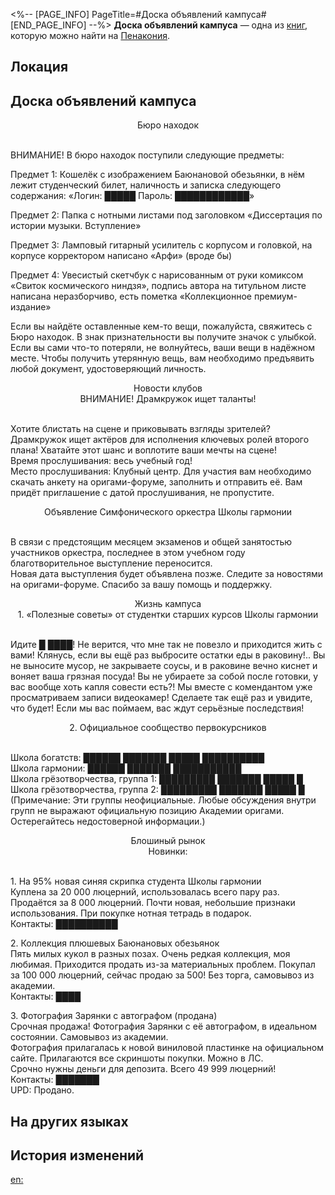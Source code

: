 <%-- [PAGE_INFO]
PageTitle=#Доска объявлений кампуса#
[END_PAGE_INFO] --%>
{{Дополнить}}
{{Книга Инфобокс
|id           = 414
|Название     = 
|Изображение  = Предмет Журнал Пенакония.png
|Мир          = Пенакония
|Томов        = 1
|Автор        = <!--нужно добавить-->
|Описание     = Доска объявлений Академии оригами, на которой студенты любят оставлять всякие известия.
|Том1         = {{tx}}
|Источник1    = {{tx|Отсутствует источник}}
|Персонажи    = 
|Фракции      = 
}}
'''Доска объявлений кампуса''' — одна из [[Книги|книг]], которую можно найти на [[Пенакония]].

==Локация==
{{Отметка карты|<!--название карты-->|<!--id отметки-->}}

==Доска объявлений кампуса==
<div align="center">Бюро находок</div><br />ВНИМАНИЕ! В бюро находок поступили следующие предметы:

Предмет 1: Кошелёк с изображением Баюнановой обезьянки, в нём лежит студенческий билет, наличность и записка следующего содержания: «Логин: █████ Пароль: ████████████»

Предмет 2: Папка с нотными листами под заголовком «Диссертация по истории музыки. Вступление»

Предмет 3: Ламповый гитарный усилитель с корпусом и головкой, на корпусе корректором написано «Арфи» (вроде бы)

Предмет 4: Увесистый скетчбук с нарисованным от руки комиксом «Свиток космического ниндзя», подпись автора на титульном листе написана неразборчиво, есть пометка «Коллекционное премиум-издание»

Если вы найдёте оставленные кем-то вещи, пожалуйста, свяжитесь с Бюро находок. В знак признательности вы получите значок с улыбкой.<br />
Если вы сами что-то потеряли, не волнуйтесь, ваши вещи в надёжном месте. Чтобы получить утерянную вещь, вам необходимо предъявить любой документ, удостоверяющий личность.

<div align="center">Новости клубов<br />
ВНИМАНИЕ! Драмкружок ищет таланты!</div><br />Хотите блистать на сцене и приковывать взгляды зрителей? Драмкружок ищет актёров для исполнения ключевых ролей второго плана! Хватайте этот шанс и воплотите ваши мечты на сцене!<br />
Время прослушивания: весь учебный год!<br />
Место прослушивания: Клубный центр. Для участия вам необходимо скачать анкету на оригами-форуме, заполнить и отправить её. Вам придёт приглашение с датой прослушивания, не пропустите.


<div align="center">Объявление Симфонического оркестра Школы гармонии</div><br />В связи с предстоящим месяцем экзаменов и общей занятостью участников оркестра, последнее в этом учебном году благотворительное выступление переносится.<br />
Новая дата выступления будет объявлена позже. Следите за новостями на оригами-форуме. Спасибо за вашу помощь и поддержку.

<div align="center">Жизнь кампуса<br />
1. «Полезные советы» от студентки старших курсов Школы гармонии</div><br />Идите █ ████! Не верится, что мне так не повезло и приходится жить с вами! Клянусь, если вы ещё раз выбросите остатки еды в раковину!.. Вы не выносите мусор, не закрываете соусы, и в раковине вечно киснет и воняет ваша грязная посуда! Вы не убираете за собой после готовки, у вас вообще хоть капля совести есть?! Мы вместе с комендантом уже просматриваем записи видеокамер! Сделаете так ещё раз и увидите, что будет! Если мы вас поймаем, вас ждут серьёзные последствия!

<div align="center">2. Официальное сообщество первокурсников</div><br />Школа богатств: ██████ ███████ █████ ██████████<br />
Школа гармонии: ██████ ███████ ███████████<br />
Школа грёзотворчества, группа 1: █████████ ███████ █████ █<br />
Школа грёзотворчества, группа 2: █████████ ███████ █████ █<br />
(Примечание: Эти группы неофициальные. Любые обсуждения внутри групп не выражают официальную позицию Академии оригами. Остерегайтесь недостоверной информации.)


<div align="center">Блошиный рынок<br />
Новинки:</div><br />1. На 95% новая синяя скрипка студента Школы гармонии<br />
Куплена за 20 000 люцерний, использовалась всего пару раз. Продаётся за 8 000 люцерний. Почти новая, небольшие признаки использования. При покупке нотная тетрадь в подарок.<br />
Контакты: ██████████

2. Коллекция плюшевых Баюнановых обезьянок<br />
Пять милых кукол в разных позах. Очень редкая коллекция, моя любимая. Приходится продать из-за материальных проблем. Покупал за 100 000 люцерний, сейчас продаю за 500! Без торга, самовывоз из академии.<br />
Контакты: ████

3. Фотография Зарянки с автографом (продана)<br />
Срочная продажа! Фотография Зарянки с её автографом, в идеальном состоянии. Самовывоз из академии.<br />
Фотография прилагалась к новой виниловой пластинке на официальном сайте. Прилагаются все скриншоты покупки. Можно в ЛС.<br />
Срочно нужны деньги для депозита. Всего 49 999 люцерний!<br />
Контакты: ███████<br />
UPD: Продано.

==На других языках==
{{На других языках
|en   = Campus Message Board
|zhs  = 校园留言板
|zht  = 校園留言板
|ja   = 学内掲示板
|ko   = 캠퍼스 게시판
|es   = Tablón de mensajes del campus
|fr   = Tableau d'affichage du campus
|ru   = Доска объявлений кампуса
|th   = กระดานข้อความ - มหาวิทยาลัย
|vi   = Bảng Tin Nhắn Trường Học
|de   = Campus-Forum
|id   = Papan Pesan Kampus
|pt   = Quadro de Mensagens do Campus
}}

==История изменений==
{{История изменений|3.5}}

[[en:]]